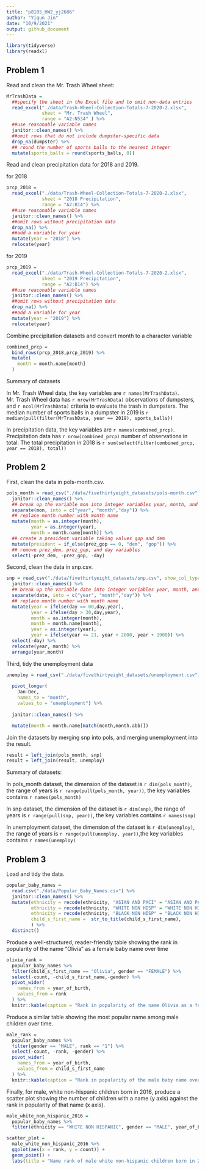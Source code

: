 ```yaml
---
title: "p8105_HW2_yj2686"
author: "Yiqun Jin"
date: "10/9/2021"
output: github_document
---
```


```r
library(tidyverse)
library(readxl)
```

## Problem 1

Read and clean the Mr. Trash Wheel sheet:

```r
MrTrashData = 
  ##specify the sheet in the Excel file and to omit non-data entries
  read_excel("./data/Trash-Wheel-Collection-Totals-7-2020-2.xlsx", 
             sheet = "Mr. Trash Wheel", 
             range = "A2:N534" ) %>%
  ##use reasonable variable names
  janitor::clean_names() %>% 
  ##omit rows that do not include dumpster-specific data
  drop_na(dumpster) %>% 
  ## round the number of sports balls to the nearest integer
  mutate(sports_balls = round(sports_balls, 0))
```
Read and clean precipitation data for 2018 and 2019.

for 2018

```r
prcp_2018 = 
  read_excel("./data/Trash-Wheel-Collection-Totals-7-2020-2.xlsx",
             sheet = "2018 Precipitation",
             range = "A2:B14") %>% 
  ##use reasonable variable names
  janitor::clean_names() %>% 
  ##omit rows without precipitation data
  drop_na() %>% 
  ##add a variable for year
  mutate(year = "2018") %>% 
  relocate(year)
```
for 2019

```r
prcp_2019 = 
  read_excel("./data/Trash-Wheel-Collection-Totals-7-2020-2.xlsx",
             sheet = "2019 Precipitation",
             range = "A2:B14") %>% 
  ##use reasonable variable names
  janitor::clean_names() %>% 
  ##omit rows without precipitation data
  drop_na() %>% 
  ##add a variable for year
  mutate(year = "2019") %>% 
  relocate(year)
```
Combine precipitation datasets and convert month to a character variable

```r
combined_prcp =
  bind_rows(prcp_2018,prcp_2019) %>% 
  mutate(
    month = month.name[month]
  ) 
```

Summary of datasets

In Mr. Trash Wheel data, the key variables are `r names(MrTrashData)`. Mr. Trash Wheel data has `r nrow(MrTrashData)` observations of dumpsters, and `r ncol(MrTrashData) ` criteria to evaluate the trash in dumpsters. The median number of sports balls in a dumpster in 2019 is `r median(pull(filter(MrTrashData, year == 2019), sports_balls))`

In precipitation data, the key variables are `r names(combined_prcp)`. Precipitation data has `r nrow(combined_prcp)` number of observations in total. The total precipitation in 2018 is `r sum(select(filter(combined_prcp, year == 2018), total))`


## Problem 2

First, clean the data in pols-month.csv.

```r
pols_month = read_csv("./data/fivethirtyeight_datasets/pols-month.csv",show_col_types = FALSE) %>% 
  janitor::clean_names() %>% 
  ## break up the variable mon into integer variables year, month, and day
  separate(mon, into = c("year", "month","day")) %>%
  ## replace month number with month name
  mutate(month = as.integer(month),
         year = as.integer(year),
         month = month.name[month]) %>% 
  ## create a president variable taking values gop and dem
  mutate(president = if_else(prez_gop == 0, "dem", "gop")) %>%
  ## remove prez_dem, prez_gop, and day variables
  select(-prez_dem, -prez_gop, -day)
```

Second, clean the data in snp.csv.

```r
snp = read_csv("./data/fivethirtyeight_datasets/snp.csv", show_col_types = FALSE) %>% 
  janitor::clean_names() %>% 
  ## break up the variable date into integer variables year, month, and day
  separate(date, into = c("year", "month","day")) %>%
  ## replace month number with month name
  mutate(year = ifelse(day == 00,day,year),
         year = ifelse(day > 30,day,year),
         month = as.integer(month),
         month = month.name[month],
         year = as.integer(year),
         year = ifelse(year <= 21, year + 2000, year + 1900)) %>% 
  select(-day) %>% 
  relocate(year, month) %>%
  arrange(year,month)
```

Third, tidy the unemployment data 

```r
unemploy = read_csv("./data/fivethirtyeight_datasets/unemployment.csv") %>%
  
  pivot_longer(
    Jan:Dec,
    names_to = "month",
    values_to = "unemployment") %>%
  
  janitor::clean_names() %>%

  mutate(month = month.name[match(month,month.abb)])

```


Join the datasets by merging snp into pols, and merging unemployment into the result.

```r
result = left_join(pols_month, snp)
result = left_join(result, unemploy)
```

Summary of datasets:

In pols_month dataset, the dimension of the dataset is `r dim(pols_month)`, the range of years is `r range(pull(pols_month, year))`, the key variables contains `r names(pols_month)`

In snp dataset, the dimension of the dataset is `r dim(snp)`, the range of years is `r range(pull(snp, year))`, the key variables contains `r names(snp)`

In unemployment dataset, the dimension of the dataset is `r dim(unemploy)`, the range of years is `r range(pull(unemploy, year))`,the key variables contains `r names(unemploy)`

## Problem 3

Load and tidy the data. 

```r
popular_baby_names = 
  read.csv("./data/Popular_Baby_Names.csv") %>% 
  janitor::clean_names() %>% 
  mutate(ethnicity = recode(ethnicity, "ASIAN AND PACI" = "ASIAN AND PACIFIC ISLANDER"),
         ethnicity = recode(ethnicity, "WHITE NON HISP" = "WHITE NON HISPANIC"),
         ethnicity = recode(ethnicity, "BLACK NON HISP" = "BLACK NON HISPANIC"),
         child_s_first_name =  str_to_title(child_s_first_name),
         ) %>%
  distinct()
```

Produce a well-structured, reader-friendly table showing the rank in popularity of the name “Olivia” as a female baby name over time


```r
olivia_rank = 
  popular_baby_names %>% 
  filter(child_s_first_name == "Olivia", gender == "FEMALE") %>% 
  select(-count, -child_s_first_name,-gender) %>% 
  pivot_wider(
    names_from = year_of_birth,
    values_from = rank
  ) %>%
  knitr::kable(caption = "Rank in popularity of the name Olivia as a female baby name over time")
```

Produce a similar table showing the most popular name among male children over time.

```r
male_rank = 
  popular_baby_names %>%
  filter(gender == "MALE", rank == "1") %>% 
  select(-count, -rank, -gender) %>% 
  pivot_wider(
    names_from = year_of_birth,
    values_from = child_s_first_name
  ) %>%
  knitr::kable(caption = "Rank in popularity of the male baby name over time")
```

Finally, for male, white non-hispanic children born in 2016, produce a scatter plot showing the number of children with a name (y axis) against the rank in popularity of that name (x axis).

```r
male_white_non_hispanic_2016 = 
  popular_baby_names %>%
  filter(ethnicity == "WHITE NON HISPANIC", gender == "MALE", year_of_birth == "2016")

scatter_plot = 
  male_white_non_hispanic_2016 %>% 
  ggplot(aes(x = rank, y = count)) +
  geom_point() +
  labs(title = "Name rank of male white non-hispanic children born in 2016")
```





